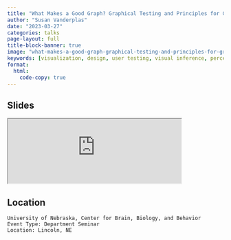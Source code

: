 ```yaml
---
title: "What Makes a Good Graph? Graphical Testing and Principles for Graph Design"
author: "Susan Vanderplas"
date: "2023-03-27"
categories: talks
page-layout: full
title-block-banner: true
image: "what-makes-a-good-graph-graphical-testing-and-principles-for-graph-design.png"
keywords: [visualization, design, user testing, visual inference, perception, Talk]
format:
  html:
    code-copy: true
---
```

 
## Slides

<iframe src='http://srvanderplas.github.io/2023-Presentations/03-C3B' height='auto' width='80%'>
                        </iframe>
## Location

    University of Nebraska, Center for Brain, Biology, and Behavior
    Event Type: Department Seminar
    Location: Lincoln, NE
